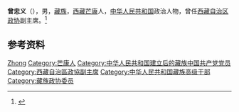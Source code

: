 '''曾忠义'''（{{bd|1941年|12月|2011年|9月25日}}），男，[[藏族|藏族]]，[[西藏|西藏]][[芒康|芒康]]人，[[中华人民共和国|中华人民共和国]]政治人物，曾任[[西藏自治区政协|西藏自治区政协]]副主席。<ref>{{Cite book|title=中华人民共和国职官志|author=何虎生, 李耀东, 向常福主编|publisher=中国社会出版社|year=2003|isbn=9787800883934|location=北京|pages=}}</ref>

== 参考资料 ==
{{reflist}}

{{中华人民共和国政治人物小作品}}

{{Authority control}}
{{DEFAULTSORT:Zeng曾}}
[[Category:曾姓|Zhong]]
[[Category:芒康人|Category:芒康人]]
[[Category:中华人民共和国建立后的藏族中国共产党党员|Category:中华人民共和国建立后的藏族中国共产党党员]]
[[Category:西藏自治區政協副主席|Category:西藏自治區政協副主席]]
[[Category:中华人民共和国藏族高级干部|Category:中华人民共和国藏族高级干部]]
[[Category:藏族政协委员|Category:藏族政协委员]]